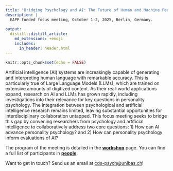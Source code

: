 ```yaml
---
title: "Bridging Psychology and AI: The Future of Human and Machine Personality"
description: |
  EAPP funded focus meeting, October 1-2, 2025, Berlin, Germany. 
  
output: 
  distill::distill_article:
    md_extensions: +emoji
    includes:
      in_header: header.html
---
```


```r
knitr::opts_chunk$set(echo = FALSE)

```

Artificial intelligence (AI) systems are increasingly capable of generating and interpreting human language with remarkable accuracy. This is particularly true of Large Language Models (LLMs), which are trained on extensive amounts of digitized content. As their real-world applications expand, research on AI and LLMs has grown rapidly, including investigations into their relevance for key questions in personality psychology. The integration between psychological and artificial intelligence research remains limited, leaving substantial opportunities for interdisciplinary collaboration untapped. This focus meeting seeks to bridge this gap by convening researchers from psychology and artificial intelligence to collaboratively address two core questions: 1) How can AI advance personality psychology? and 2) How can personality psychology inform evaluations of AI?


The program of the meeting is detailed in the **[workshop](workshop.html)** page. You can find a full list of participants in **[people](people.html)**.

<aside>
Want to get in touch? Send us an email at [cds-psych@unibas.ch](mailto:cds-psych@unibas.ch)!
</aside>
